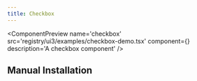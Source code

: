 ```yaml
---
title: Checkbox
---
```



<ComponentPreview
  name='checkbox'
  src='registry/ui3/examples/checkbox-demo.tsx'
  component={<CheckboxDemo />}
  description='A checkbox component'
/>

## Manual Installation

<ComponentSource
  src='registry/ui3/ui/checkbox.tsx'
  title='Checkbox'
  language='tsx'
/>
